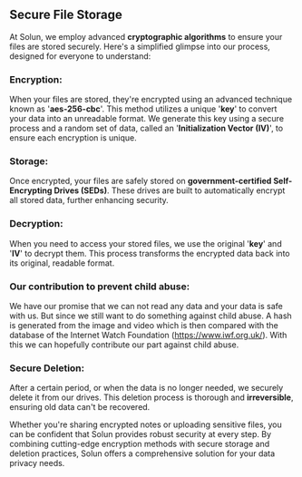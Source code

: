## **Secure File Storage**

At Solun, we employ advanced **cryptographic algorithms** to ensure your files are stored securely. Here's a simplified glimpse into our process, designed for everyone to understand:

### **Encryption:**
When your files are stored, they're encrypted using an advanced technique known as '**aes-256-cbc**'.
This method utilizes a unique '**key**' to convert your data into an unreadable format. We generate this key using a secure process and a random set of data, called an '**Initialization Vector (IV)**', to ensure each encryption is unique.

### **Storage:**
Once encrypted, your files are safely stored on **government-certified Self-Encrypting Drives (SEDs)**.
These drives are built to automatically encrypt all stored data, further enhancing security.

### **Decryption:**
When you need to access your stored files, we use the original '**key**' and '**IV**' to decrypt them. This process transforms the encrypted data back into its original, readable format.

### **Our contribution to prevent child abuse:**
We have our promise that we can not read any data and your data is safe with us. But since we still want to do something against child abuse. A hash is generated from the image and video which is then compared with the database of the Internet Watch Foundation (https://www.iwf.org.uk/). With this we can hopefully contribute our part against child abuse.

### **Secure Deletion:**
After a certain period, or when the data is no longer needed, we securely delete it from our drives. This deletion process is thorough and **irreversible**, ensuring old data can't be recovered.

Whether you're sharing encrypted notes or uploading sensitive files, you can be confident that Solun provides robust security at every step.
By combining cutting-edge encryption methods with secure storage and deletion practices, Solun offers a comprehensive solution for your data privacy needs.